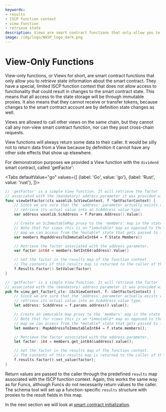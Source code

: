 ```yaml
---
keywords:
- results
- ISCP function context
- view function
- retrieve state
description: Views are smart contract functions that only allow you to retrieve state information about the smart contract They have a special, limited ISCP function context that does not allow them to change the smart contract state.
image: /img/logo/WASP_logo_dark.png
---
```


# View-Only Functions

View-only functions, or Views for short, are smart contract functions that only allow you
to _retrieve_ state information about the smart contract. They have a special, limited
ISCP function context that does not allow access to functionality that could result in
changes to the smart contract state. This means that all access to the state storage will
be through immutable proxies. It also means that they cannot receive or transfer tokens,
because changes to the smart contract account are by definition state changes as well.

Views are allowed to call other views on the same chain, but they cannot call any non-view
smart contract function, nor can they post cross-chain requests.

View functions will always return some data to their caller. It would be silly not to
return data from a View because by definition it cannot have any other side effects that
show up elsewhere.

For demonstration purposes we provided a View function with the `dividend` smart contract,
called 'getFactor':

<Tabs defaultValue="go"
    values={[
        {label: 'Go', value: 'go'},
        {label: 'Rust', value: 'rust'},
    ]}>

<TabItem value="go">

```go
// 'getFactor' is a simple View function. It will retrieve the factor
// associated with the (mandatory) address parameter it was provided with.
func viewGetFactor(ctx wasmlib.ScViewContext, f *GetFactorContext) {
    // Since we are sure that the 'address' parameter actually exists we can
    // retrieve its actual value into an ScAddress value type.
    var address wasmlib.ScAddress = f.Params.Address().Value()

    // Create an ScImmutableMap proxy to the 'members' map in the state storage.
    // Note that for views this is an *immutable* map as opposed to the *mutable*
    // map we can access from the *mutable* state that gets passed to funcs.
    var members MapAddressToImmutableInt64 = f.State.Members()

    // Retrieve the factor associated with the address parameter.
    var factor int64 = members.GetInt64(address).Value()

    // Set the factor in the results map of the function context.
    // The contents of this results map is returned to the caller of the function.
    f.Results.Factor().SetValue(factor)
}
```

</TabItem>
<TabItem value="rust">

```rust
// 'getFactor' is a simple View function. It will retrieve the factor
// associated with the (mandatory) address parameter it was provided with.
pub fn view_get_factor(_ctx: &ScViewContext, f: &GetFactorContext) {
    // Since we are sure that the 'address' parameter actually exists we can
    // retrieve its actual value into an ScAddress value type.
    let address: ScAddress = f.params.address().value();

    // Create an immutable map proxy to the 'members' map in the state storage.
    // Note that for views this is an *immutable* map as opposed to the *mutable*
    // map we can access from the *mutable* state that gets passed to funcs.
    let members: MapAddressToImmutableInt64 = f.state.members();

    // Retrieve the factor associated with the address parameter.
    let factor: i64 = members.get_int64(&address).value();

    // Set the factor in the results map of the function context.
    // The contents of this results map is returned to the caller of the function.
    f.results.factor().set_value(factor);
}
```

</TabItem>
</Tabs>

Return values are passed to the caller through the predefined `results` map associated
with the ISCP function context. Again, this works the same way as for Funcs, although
Funcs do not necessarily return values to the caller. The schema tool will set up a
function-specific `results` structure with proxies to the result fields in this map.

In the next section we will look at [smart contract initialization](init.mdx).
